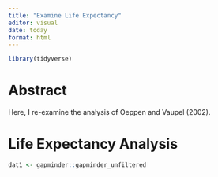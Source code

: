 ```yaml
---
title: "Examine Life Expectancy"
editor: visual
date: today
format: html
---
```

```r
library(tidyverse)
```


# Abstract

Here, I re-examine the analysis of Oeppen and Vaupel (2002).

# Life Expectancy Analysis
```r
dat1 <- gapminder::gapminder_unfiltered
```


